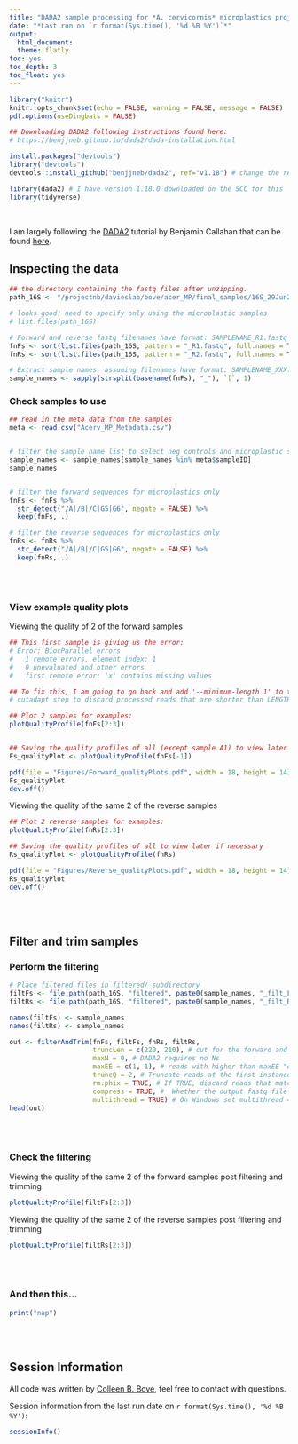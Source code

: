 ```yaml
---
title: "DADA2 sample processing for *A. cervicornis* microplastics project"
date: "*Last run on `r format(Sys.time(), '%d %B %Y')`*"
output: 
  html_document:
  theme: flatly
toc: yes
toc_depth: 3
toc_float: yes
---
```


```r

library("knitr")
knitr::opts_chunk$set(echo = FALSE, warning = FALSE, message = FALSE)
pdf.options(useDingbats = FALSE)

```

```r

## Downloading DADA2 following instructions found here:
# https://benjjneb.github.io/dada2/dada-installation.html

install.packages("devtools")
library("devtools")
devtools::install_github("benjjneb/dada2", ref="v1.18") # change the ref argument to get other versions

```

```r

library(dada2) # I have version 1.18.0 downloaded on the SCC for this
library(tidyverse)

```

<br/>

I am largely following the [DADA2](https://www.bioconductor.org/packages/release/bioc/manuals/dada2/man/dada2.pdf) tutorial by Benjamin Callahan that can be found [here](https://benjjneb.github.io/dada2/tutorial.html). 


## Inspecting the data {.tabset}

```r

## the directory containing the fastq files after unzipping.
path_16S <- "/projectnb/davieslab/bove/acer_MP/final_samples/16S_29Jun22" 

# looks good! need to specify only using the microplastic samples
# list.files(path_16S)

```

```r

# Forward and reverse fastq filenames have format: SAMPLENAME_R1.fastq and SAMPLENAME_R2.fastq
fnFs <- sort(list.files(path_16S, pattern = "_R1.fastq", full.names = TRUE))
fnRs <- sort(list.files(path_16S, pattern = "_R2.fastq", full.names = TRUE))

# Extract sample names, assuming filenames have format: SAMPLENAME_XXX.fastq
sample_names <- sapply(strsplit(basename(fnFs), "_"), `[`, 1)

```

### Check samples to use

```r

## read in the meta data from the samples
meta <- read.csv("Acerv_MP_Metadata.csv")


# filter the sample name list to select neg controls and microplastic samples only
sample_names <- sample_names[sample_names %in% meta$sampleID]
sample_names


# filter the forward sequences for microplastics only
fnFs <- fnFs %>% 
  str_detect("/A|/B|/C|G5|G6", negate = FALSE) %>%
  keep(fnFs, .)

# filter the reverse sequences for microplastics only
fnRs <- fnRs %>% 
  str_detect("/A|/B|/C|G5|G6", negate = FALSE) %>%
  keep(fnRs, .)

```

<br/>
<br/>


### View example quality plots

Viewing the quality of 2 of the forward samples
```r

## This first sample is giving us the error:
# Error: BiocParallel errors
#   1 remote errors, element index: 1
#   0 unevaluated and other errors
#   first remote error: 'x' contains missing values

## To fix this, I am going to go back and add '--minimum-length 1' to the 
# cutadapt step to discard processed reads that are shorter than LENGTH.

## Plot 2 samples for examples:
plotQualityProfile(fnFs[2:3])


## Saving the quality profiles of all (except sample A1) to view later if necessary
Fs_qualityPlot <- plotQualityProfile(fnFs[-1])

pdf(file = "Figures/Forward_qualityPlots.pdf", width = 18, height = 14)
Fs_qualityPlot
dev.off()

```


Viewing the quality of the same 2 of the reverse samples
```r

## Plot 2 reverse samples for examples:
plotQualityProfile(fnRs[2:3])

## Saving the quality profiles of all to view later if necessary
Rs_qualityPlot <- plotQualityProfile(fnRs)

pdf(file = "Figures/Reverse_qualityPlots.pdf", width = 18, height = 14)
Rs_qualityPlot
dev.off()

```

<br/>
<br/>


## Filter and trim samples {.tabset}

### Perform the filtering

```r

# Place filtered files in filtered/ subdirectory
filtFs <- file.path(path_16S, "filtered", paste0(sample_names, "_filt_F.fastq.gz"))
filtRs <- file.path(path_16S, "filtered", paste0(sample_names, "_filt_R.fastq.gz"))

names(filtFs) <- sample_names
names(filtRs) <- sample_names

```

```r

out <- filterAndTrim(fnFs, filtFs, fnRs, filtRs,
                     truncLen = c(220, 210), # cut for the forward and reverse files
                     maxN = 0, # DADA2 requires no Ns
                     maxEE = c(1, 1), # reads with higher than maxEE "expected errors" will be discarded
                     truncQ = 2, # Truncate reads at the first instance of a quality score less than or equal to truncQ
                     rm.phix = TRUE, # If TRUE, discard reads that match against the phiX genome (kinda control bacteria)
                     compress = TRUE, #  Whether the output fastq file should be gzip com- pressed.
                     multithread = TRUE) # On Windows set multithread = FALSE
head(out)

```


<br/>
<br/>

### Check the filtering

Viewing the quality of the same 2 of the forward samples post filtering and trimming
```r

plotQualityProfile(filtFs[2:3])

```

Viewing the quality of the same 2 of the reverse samples post filtering and trimming
```r

plotQualityProfile(filtRs[2:3])

```

<br/>
<br/>


### And then this...

```r

print("nap")

```

<br/>
<br/>


## Session Information

All code was written by [Colleen B. Bove](https://colleenbove.science), feel free to contact with questions.

Session information from the last run date on `r format(Sys.time(), '%d %B %Y')`:

```r

sessionInfo()

```
